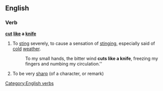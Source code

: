 ==English==

===Verb===
'''[[cut]] [[like]] a [[knife]]'''

# {{lb|en|simile}} To [[sting]] severely, to cause a sensation of [[stinging]], especially said of [[cold]] [[weather]].
#: To my small hands, the bitter wind '''cuts like a knife''', freezing my fingers and numbing my circulation.''
# {{lb|en|simile}} To be very [[sharp]] (of a character, or remark)
[[Category:English verbs]]